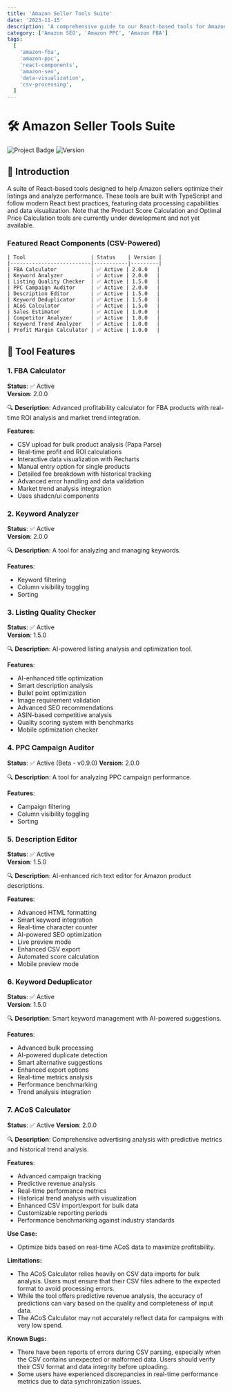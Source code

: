 ```yaml
---
title: 'Amazon Seller Tools Suite'
date: '2023-11-15'
description: 'A comprehensive guide to our React-based tools for Amazon sellers'
category: ['Amazon SEO', 'Amazon PPC', 'Amazon FBA']
tags:
  [
    'amazon-fba',
    'amazon-ppc',
    'react-components',
    'amazon-seo',
    'data-visualization',
    'csv-processing',
  ]
---
```


# 🛠 Amazon Seller Tools Suite

![Project Badge](https://img.shields.io/badge/Status-Active-success) ![Version](https://img.shields.io/badge/Version-2.0-blue)

## 🌟 Introduction

A suite of React-based tools designed to help Amazon sellers optimize their listings and analyze performance. These tools are built with TypeScript and follow modern React best practices, featuring data processing capabilities and data visualization. Note that the Product Score Calculation and Optimal Price Calculation tools are currently under development and not yet available.

### Featured React Components (CSV-Powered)

```
| Tool                     | Status    | Version |
|--------------------------|-----------|---------|
| FBA Calculator           | ✅ Active | 2.0.0   |
| Keyword Analyzer         | ✅ Active | 2.0.0   |
| Listing Quality Checker  | ✅ Active | 1.5.0   |
| PPC Campaign Auditor     | ✅ Active | 2.0.0   |
| Description Editor       | ✅ Active | 1.5.0   |
| Keyword Deduplicator     | ✅ Active | 1.5.0   |
| ACoS Calculator          | ✅ Active | 1.5.0   |
| Sales Estimator          | ✅ Active | 1.0.0   |
| Competitor Analyzer      | ✅ Active | 1.0.0   |
| Keyword Trend Analyzer   | ✅ Active | 1.0.0   |
| Profit Margin Calculator | ✅ Active | 1.0.0   |
```

## 🔧 Tool Features

### 1. FBA Calculator

**Status**: ✅ Active  
**Version**: 2.0.0

🔍 **Description**: Advanced profitability calculator for FBA products with real-time ROI analysis and market trend integration.

**Features**:

- CSV upload for bulk product analysis (Papa Parse)
- Real-time profit and ROI calculations
- Interactive data visualization with Recharts
- Manual entry option for single products
- Detailed fee breakdown with historical tracking
- Advanced error handling and data validation
- Market trend analysis integration
- Uses shadcn/ui components

### 2. Keyword Analyzer

**Status**: ✅ Active  
**Version**: 2.0.0

🔍 **Description**: A tool for analyzing and managing keywords.

**Features**:

- Keyword filtering
- Column visibility toggling
- Sorting

### 3. Listing Quality Checker

**Status**: ✅ Active  
**Version**: 1.5.0

🔍 **Description**: AI-powered listing analysis and optimization tool.

**Features**:

- AI-enhanced title optimization
- Smart description analysis
- Bullet point optimization
- Image requirement validation
- Advanced SEO recommendations
- ASIN-based competitive analysis
- Quality scoring system with benchmarks
- Mobile optimization checker

### 4. PPC Campaign Auditor

**Status**: ✅ Active (Beta - v0.9.0)
**Version**: 2.0.0

🔍 **Description**: A tool for analyzing PPC campaign performance.

**Features**:

- Campaign filtering
- Column visibility toggling
- Sorting

### 5. Description Editor

**Status**: ✅ Active  
**Version**: 1.5.0

🔍 **Description**: AI-enhanced rich text editor for Amazon product descriptions.

**Features**:

- Advanced HTML formatting
- Smart keyword integration
- Real-time character counter
- AI-powered SEO optimization
- Live preview mode
- Enhanced CSV export
- Automated score calculation
- Mobile preview mode

### 6. Keyword Deduplicator

**Status**: ✅ Active  
**Version**: 1.5.0

🔍 **Description**: Smart keyword management with AI-powered suggestions.

**Features**:

- Advanced bulk processing
- AI-powered duplicate detection
- Smart alternative suggestions
- Enhanced export options
- Real-time metrics analysis
- Performance benchmarking
- Trend analysis integration

### 7. ACoS Calculator

**Status**: ✅ Active
**Version**: 2.0.0

🔍 **Description**: Comprehensive advertising analysis with predictive metrics and historical trend analysis.

**Features**:

- Advanced campaign tracking
- Predictive revenue analysis
- Real-time performance metrics
- Historical trend analysis with visualization
- Enhanced CSV import/export for bulk data
- Customizable reporting periods
- Performance benchmarking against industry standards

**Use Case:**

- Optimize bids based on real-time ACoS data to maximize profitability.

**Limitations:**

- The ACoS Calculator relies heavily on CSV data imports for bulk analysis. Users must ensure that their CSV files adhere to the expected format to avoid processing errors.
- While the tool offers predictive revenue analysis, the accuracy of predictions can vary based on the quality and completeness of input data.
- The ACoS Calculator may not accurately reflect data for campaigns with very low spend.

**Known Bugs:**

- There have been reports of errors during CSV parsing, especially when the CSV contains unexpected or malformed data. Users should verify their CSV format and data integrity before uploading.
- Some users have experienced discrepancies in real-time performance metrics due to data synchronization issues.
